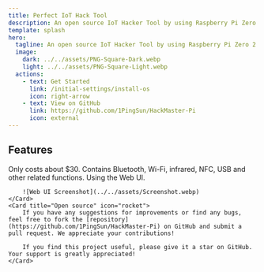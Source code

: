 ```yaml
---
title: Perfect IoT Hack Tool
description: An open source IoT Hacker Tool by using Raspberry Pi Zero 2 W
template: splash
hero:
  tagline: An open source IoT Hacker Tool by using Raspberry Pi Zero 2 W
  image:
    dark: ../../assets/PNG-Square-Dark.webp
    light: ../../assets/PNG-Square-Light.webp
  actions:
    - text: Get Started
      link: /initial-settings/install-os
      icon: right-arrow
    - text: View on GitHub
      link: https://github.com/1PingSun/HackMaster-Pi
      icon: external
---
```



## Features

<CardGrid stagger>
	<Card title="Cheap" icon="star">
		Only costs about $30.
	</Card>
	<Card title="Multifunction" icon="seti:json">
		Contains Bluetooth, Wi-Fi, infrared, NFC, USB and other related functions.
	</Card>
	<Card title="User-friendly" icon="heart">
		Using the Web UI.

		![Web UI Screenshot](../../assets/Screenshot.webp)
	</Card>
	<Card title="Open source" icon="rocket">
		If you have any suggestions for improvements or find any bugs, feel free to fork the [repository](https://github.com/1PingSun/HackMaster-Pi) on GitHub and submit a pull request. We appreciate your contributions!

		If you find this project useful, please give it a star on GitHub. Your support is greatly appreciated!
	</Card>
</CardGrid>
